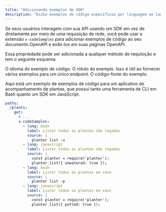 ```yaml
---
title: "Adicionando exemplos de SDK"
description: "Exiba exemplos de código específicos por linguagem ao lado dos seus endpoints de API para mostrar aos desenvolvedores como usar seus SDKs"
---
```


Se seus usuários interagem com sua API usando um SDK em vez de diretamente por meio de uma requisição de rede, você pode usar a extensão `x-codeSamples` para adicionar exemplos de código ao seu documento OpenAPI e exibí-los em suas páginas OpenAPI.

Essa propriedade pode ser adicionada a qualquer método de requisição e tem o seguinte esquema.

<ParamField body="lang" type="string" required>
  O idioma do exemplo de código.
</ParamField>

<ParamField body="label" type="string">
  O rótulo do exemplo. Isso é útil ao fornecer vários exemplos para um único endpoint.
</ParamField>

<ParamField body="source" type="string" required>
  O código-fonte do exemplo.
</ParamField>

Aqui está um exemplo de exemplos de código para um aplicativo de acompanhamento de plantas, que possui tanto uma ferramenta de CLI em Bash quanto um SDK em JavaScript.

```yaml
paths:
  /plants:
    get:
      # ...
      x-codeSamples:
        - lang: bash
          label: Listar todas as plantas não regadas
          source: |
            planter list -u
        - lang: javascript
          label: Listar todas as plantas não regadas
          source: |
            const planter = require('planter');
            planter.list({ unwatered: true });
        - lang: bash
          label: Listar todas as plantas em vaso
          source: |
            planter list -p
        - lang: javascript
          label: Listar todas as plantas em vaso
          source: |
            const planter = require('planter');
            planter.list({ potted: true });
```
